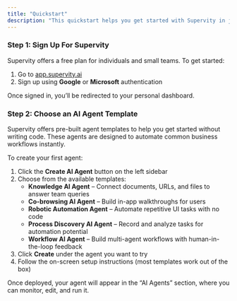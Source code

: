 ```yaml
---
title: "Quickstart"
description: "This quickstart helps you get started with Supervity in just a few minutes. It’s designed to give you a quick feel for the platform’s interface and introduces two core actions: signing up and creating your first AI agent. This guide is focused on trying things out — no prior setup, no deep technical concepts."
---
```


### Step 1: Sign Up For Supervity

Supervity offers a free plan for individuals and small teams. To get started:

1. Go to [app.supervity.ai](https://app.supervity.ai/)
2. Sign up using **Google** or **Microsoft** authentication

Once signed in, you’ll be redirected to your personal dashboard.

### Step 2: Choose an AI Agent Template

Supervity offers pre-built agent templates to help you get started without writing code. These agents are designed to automate common business workflows instantly.

To create your first agent:

1. Click the **Create AI Agent** button on the left sidebar
2. Choose from the available templates:
   - **Knowledge AI Agent** – Connect documents, URLs, and files to answer team queries
   - **Co-browsing AI Agent** – Build in-app walkthroughs for users
   - **Robotic Automation Agent** – Automate repetitive UI tasks with no code
   - **Process Discovery AI Agent** – Record and analyze tasks for automation potential
   - **Workflow AI Agent** – Build multi-agent workflows with human-in-the-loop feedback
3. Click **Create** under the agent you want to try
4. Follow the on-screen setup instructions (most templates work out of the box)

Once deployed, your agent will appear in the “AI Agents” section, where you can monitor, edit, and run it.